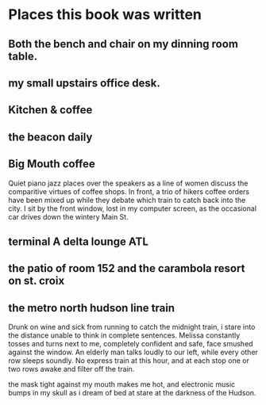 # Places this book was written

## Both the bench and chair on my dinning room table.


## my small upstairs office desk.

## Kitchen & coffee

## the beacon daily

## Big Mouth coffee

Quiet piano jazz places over the speakers as a line of women discuss the comparitive virtues of coffee shops. In front, a trio of hikers coffee orders have been mixed up while they debate which train to catch back into the city. I sit by the front window, lost in my computer screen, as the occasional car drives down the wintery Main St.

## terminal A delta lounge ATL


## the patio of room 152 and the carambola resort on st. croix


## the metro north hudson line train

Drunk on wine and sick from running to catch the midnight train, i stare into the distance unable to think in complete sentences. Melissa constantly tosses and turns next to me, completely confident and safe, face smushed against the window. An elderly man talks loudly to our left, while every other row sleeps soundly. No express train at this hour, and at each stop one or two rows awake and filter off the train.

the mask tight against my mouth makes me hot, and electronic music bumps in my skull as i dream of bed at stare at the darkness of the Hudson.
